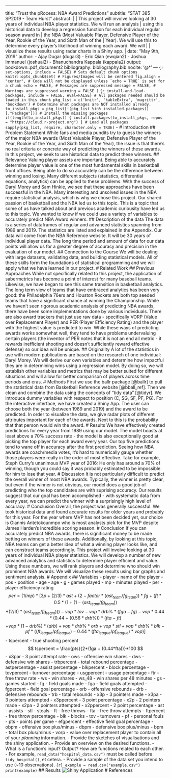 --- 
title: "Trust the pRocess: NBA Award Predictions" 
subtitle: "STAT 385 SP2019 - Team Hurst" 
abstract: | 
          | This project will involve looking at 30 years of individual NBA player statistics. We will run an analysis           | using this historical data to develop a regression function for each individual regular season award in             | the NBA (Most Valuable Player, Defensive Player of the Year, Rookie of the Year, and Sixth Man of the               | Year). We will use this to determine every player's likelihood of winning each award. We will        |              | visualize these results using radar charts in a Shiny app. 
          | 
date: "May 9th, 2019" 
author: 
  - Ajay Dugar (dugar3) 
  - Eric Qian (ewqian2) 
  - Joshua Immanuel (joshuai2) 
  - Bhanuchandra Kappala (kappala2) 
output: bookdown::pdf_document2 bibliography: bibliography.bib nocite: '@*' --- ```{r set-options, include = FALSE} # Sets default chunk options knitr::opts_chunk$set( # Figures/Images will be centered fig.align = "center", # Code will not be displayed unless `echo = TRUE` is set for a chunk echo = FALSE, # Messages are suppressed message = FALSE, # Warnings are suppressed warning = FALSE ) ``` ```{r install-and-load-packages, include = FALSE, eval=FALSE} # All packages needed should be loaded in this chunk pkg_list = c('knitr', 'kableExtra', 'magrittr', 'bookdown') # Determine what packages are NOT installed already. to_install_pkgs = pkg_list[!(pkg_list %in% installed.packages()[,"Package"])] # Install the missing packages if(length(to_install_pkgs)) { install.packages(to_install_pkgs, repos = "https://cloud.r-project.org") } # Load all packages sapply(pkg_list, require, character.only = TRUE) ``` - <!-- Force a new page --> \newpage # Introduction ## Problem Statement While fans and media pundits try to guess the winners of the major NBA awards (Most Valuable Player, Defensive Player of the Year, Rookie of the Year, and Sixth Man of the Year), the issue is that there's no real criteria or concrete way of predicting the winners of these awards. In this project, we seek to use historical data to predict these winners. ## Relevance Valuing player assets are important. Being able to accurately determine player value is one of the most fundamental skills in basketball front offices. Being able to do so accurately can be the difference between winning and losing. Many different subjects (statistics, differential equations, analytics) can be applied to these problems. With the success of Daryl Morey and Sam Hinkie, we see that these approaches have been successful in the NBA. Many interesting and unsolved issues in the NBA require statistical analysis, which is why we chose this project. Our shared passion of basketball and the NBA led us to this topic. This is a topic that some of us have talked about and previous academic curiousity have led us to this topic. We wanted to know if we could use a variety of variables to accurately predict NBA Award winners. ## Description of the data The data is a series of dataframes of regular and advanced statistics spanning from 1989 and 2019. The statistics are listed and explained in the Appendix. Our data will come from the NBA Reference website. It will be 30 years of individual player data. The long time period and amount of data for our data points will allow us for a greater degree of accuracy and precision in the evaluation of our model. ## Connection to the Course We will be dealing with large datasets, validating data, and building statistical models. All of these skills form the foundations of statistical programming and we will apply what we have learned in our project. # Related Work ## Previous Approaches While not specifically related to this project, the application of sabermetrics has become a point of interest for many baseball teams. Likewise, we have began to see this same transition in basketball analytics. The long term view of teams that have embraced analytics has been very good: the Philadelphia 76ers and Houston Rockets are both top seeded teams that have a significant chance at winning the Championship. While we haven't seen rigorous academic analysis of predicting NBA awards, there have been some implementations done by various individuals. There are also award trackers that just use raw data - specifically VORP (Value over Replacement Player) and PER (Player Efficiency Rating) and the player with the highest value is predicted to win. While these ways of predicting awards works somewhat well, they tend to have problems undervaluing certain players (the inventor of PER notes that it is not an end all metric - it rewards inefficient shooting and doesn't sufficiently reward effective defense) so our idea will be unique. ## Originality A lot of the statistics in use with modern publications are based on the research of one individual: Daryl Morey. We will derive our own variables and determine how impactful they are in determining wins using a regression model. By doing so, we will establish other variables and metrics that may be better suited for different situations and will allow for better comparison of players across time periods and eras. # Methods First we use the ballr package [@ballr] to pull the statistical data from Basketball Reference website [@bball_ref]. Then we clean and combine the data using the concepts of "tidy data" [@tidyr]. We introduce dummy variables with respect to position (C, SG, SF, PF, PG). For the interactive interface, we have created a Shiny App. The user can choose both the year (between 1989 and 2019) and the award to be predicted. In order to visualize the data, we give radar plots of different attributes important for each of the awards. Next to this is the probability that that person would win the award. # Results We have effectively created predictions for every year from 1989 using our model. The model boasts at least above a 70% success rate - the model is also exceptionally good at picking the top player for each award every year. Our top five predictions tend to wane off in accuracy after the first prediction. Seeing how NBA awards are coach/media votes, it's hard to numerically gauge whether those players were really in the order of most effective. Take for example, Steph Curry's unanimous MVP year of 2016: He only has around a 70% of winning, though you could say it was probably estimated to be impossible for him to lose that year. # Discussion It is not particularly difficult to predict the overall winner of most NBA awards. Typically, the winner is pretty clear, but even if the winner is not obvious, our model does a good job of predicting who the top candidates are with suprising accuracy. Our results suggest that our goal has been accomplished - with systematic data from every year, we can predict the winner with a surprisingly high level of accuracy. # Conclusion Overall, the project was generally successful. We took historical data and found accurate results for older years and probably for this year. For the year where MVP has not been decided yet, our choice is Giannis Antetokounmpo who is most analysts pick for the MVP despite James Harden's incredible scoring season. # Conclusion If you can accurately predict NBA awards, there is significant money to be made betting on winners of these awards. Additionally, by looking at this topic, NBA teams can get a better idea of what a winning player looks like, and can construct teams accordingly. This project will involve looking at 30 years of individual NBA player statistics. We will develop a number of new advanced analytics and statistics to determine player efficient and value. Using these numbers, we will rank players and determine who should win prominent NBA awards. We will visualize these results using bar graphs and sentiment analysis. \newpage # Appendix ## Variables - player - name of the player - pos - position - age - age - g - games played - mp - minutes played - per - player efficiency rating $$ per = (1 / mp) * [3p + (2/3) * ast + (2 - factor * (ast_{team} / fg_{team})) * fg + (ft *0.5 * (1 + (1 - (ast_{team} / fg_{team})) $$ $$ + (2/3) * (ast_{team} / fg_{team}))) - vop * tov - vop * drb\% * (fga - fg) - vop * 0.44 * (0.44 + (0.56 * drb\%)) * (fta - ft) $$ $$ + vop * (1 - drb\%) * (drb) + vop * drb\% * orb + vop * stl + vop * drb\% * blk - pf * ((ft_{league} / pf_{league}) - 0.44 * (fta_{league}/pf_{league}) * vop)] $$ - tspercent - true shooting percent $$ tspercent = \frac{pts}{2*(fga + (0.44*fta))}*100 $$ - x3par - 3 point attempt rate - ows - offensive win shares - dws - defensive win shares - trbpercent - total rebound percentage - astpercentage - assist percentage - blkpercent - block percentage - tovpercent - turnover percentage - usgpercent - usage percentage - ftr - free throw rate - ws - win shares - ws_48 - win shares per 48 minutes - gs - games started - fg - field goals made - fga - field goals attempted - fgpercent - field goal percentage - orb - offensive rebounds - drb - defensive rebounds - trb - total rebounds - x3p - 3 pointers made - x3pa - 3 pointers attempted - x3ppercent - 3 point percentage - x2p - 2 pointers made - x2pa - 2 pointers attempted - x2ppercent - 2 point percentage - ast - assists - stl - steals - ft - free throws - fta - free throw attempts - ftpercent - free throw percentage - blk - blocks - tov - turnovers - pf - personal fouls - pts - points per game - efgpercent - effective field goal percentage - obpm - offensive box plus/minus - dbpm - defensive box plus/minus - bpm - total box plus/minus - vorp - value over replacement player to contain all of your _planning_ information. - Provide the sketches of visualisations and the shiny application. - Provide an overview on the desired functions. - What is a function's input? Output? How are functions related to each other. - For example, `read_data("hospital_data.csv")` must be called before `tidy_hospital()`, et cetera. - Provide a sample of the data set you intend to use (~10 observations). ```{r} example = read.csv("example.csv") print(example) ``` ## Results ![Shiny Application](/cloud/project/Reports/shiny_app.png) <!-- Force a new page for references --> \newpage # References